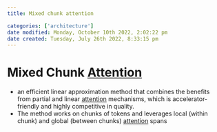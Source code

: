 ```yaml
---
title: Mixed chunk attention

categories: ['architecture']
date modified: Monday, October 10th 2022, 2:02:22 pm
date created: Tuesday, July 26th 2022, 8:33:15 pm
---
```


# Mixed Chunk [Attention](Attention.qmd)
- an efficient linear approximation method that combines the benefits from partial and linear [attention](Attention.qmd) mechanisms, which is accelerator-friendly and highly competitive in quality.
- The method works on chunks of tokens and leverages local (within chunk) and global (between chunks) [attention](Attention.qmd) spans



